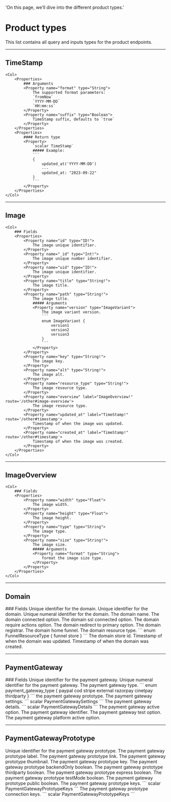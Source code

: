   'On this page, we’ll dive into the different product types.'

# Product types
This list contains all query and inputs types for the product endpoints.

---

## TimeStamp

	<Col>
		<Properties> 
			### Arguments
			<Property name="format" type="String">
				The supported format parameters:
				`fromNow`
				`YYYY-MM-DD`
				`HH:mm:ss`
			</Property>
			<Property name="suffix" type="Boolean">
				TimeStamp suffix, defaults to `true`
			</Property>
		</Properties>
		<Properties> 
			#### Return type
			<Property>
				`scalar TimeStamp`
				##### Example:
				```
				{
					updated_at('YYYY-MM-DD')
					---
					updated_at: "2023-09-22"
				}
				```
			</Property>
		</Properties> 
	</Col>

---

## Image

	<Col>
		### Fields
		<Properties> 
			<Property name="id" type="ID!">
				The image unique identifier.
			</Property>
			<Property name="_id" type="Int!">
				The image unique number identifier.
			</Property>
			<Property name="uid" type="ID!">
				The image unique identifier.
			</Property>
			<Property name="title" type="String!">
				The image title.
			</Property>
			<Property name="path" type="String!">
				The image title.
				##### Arguments
				<Property name="version" type="ImageVariant">
					The image variant version.
					```
					enum ImageVariant {
						version1
						version2
						version3
					}
					```
				</Property>
			</Property>
			<Property name="key" type="String!">
				The image key.
			</Property>
			<Property name="alt" type="String!">
				The image alt.
			</Property>
			<Property name="resource_type" type="String!">
				The image resource type.
			</Property>
			<Property name="overview" label="ImageOverview!" route='/other#image-overview'>
				The image resource type.
			</Property>
			<Property name="updated_at" label="TimeStamp!" route='/other#timestamp'>
				Timestamp of when the image was updated.
			</Property>
			<Property name="created_at" label="TimeStamp!" route='/other#timestamp'>
				Timestamp of when the image was created.
			</Property>
		</Properties> 
	</Col>

---

## ImageOverview

	<Col>
		### Fields
		<Properties> 
			<Property name="width" type="Float">
				The image width.
			</Property>
			<Property name="height" type="Float">
				The image height.
			</Property>
			<Property name="type" type="String">
				The image type.
			</Property>
			<Property name="size" type="String!">
				The image size.
				##### Arguments
				<Property name="format" type="String">
					format the image size type.
				</Property>
			</Property>
		</Properties> 
	</Col>

---

## Domain

<Row>
  <Col>
		### Fields
		<Properties> 
			<Property name="id" type="ID!">
				Unique identifier for the domain.
			</Property>
			<Property name="uid" type="ID!">
				Unique identifier for the domain.
			</Property>
			<Property name="_id" type="Int!">
				Unique numeral identifier for the domain.
			</Property>
			<Property name="name" type="String!">
				The domain name.
			</Property>
			<Property name="connected" type="Boolean!">
				The domain connected option.
			</Property>
			<Property name="ssl_connected" type="Boolean!">
				The domain ssl connected option.
			</Property>
			<Property name="require_actions" type="Boolean!">
				The domain require actions option.
			</Property>
			<Property name="redirect_to_primary" type="Boolean!">
				The domain redirect to primary option.
			</Property>
			<Property name="registrar" type="String">
				The domain registrar.
			</Property>
			<Property name="home_funnel" label="Funnel" type='/funnels/types#funnel'>
				The domain home funnel.
			</Property>
			<Property name="resource_type" type="FunnelResourceType">
				The domain resource type.
				```
				enum FunnelResourceType {
					funnel
					store
				}
				```
			</Property>
			<Property name="store_id" type="ID">
				The domain store id.
			</Property>
			<Property name="updated_at" label="TimeStamp!" route='/other#timestamp'>
				Timestamp of when the domain was updated.
			</Property>
			<Property name="created_at" label="TimeStamp!" route='/other#timestamp'>
				Timestamp of when the domain was created.
			</Property>
		</Properties>
  </Col>
</Row>

---

## PaymentGateway

<Row>
  <Col>
		### Fields
		<Properties> 
			<Property name="id" type="ID!">
				Unique identifier for the payment gateway.
			</Property>
			<Property name="_id" type="Int!">
				Unique numeral identifier for the payment gateway.
			</Property>
			<Property name="type" type="payment_gateway_type!">
				The payment gateway type.
				```
				enum payment_gateway_type {
					paypal
					cod
					stripe
					external
					razorpay
					cinetpay
					thirdparty
				}
				```
			</Property>
			<Property name="prototype" label="PaymentGatewayPrototype!" route='/other#payment-gateway-prototype'>
				the payment gateway prototype.
			</Property>
			<Property name="settings" type="PaymentGatewaySettings!">
				The payment gateway settings.
				```
				scalar PaymentGatewaySettings
				```
			</Property>
			<Property name="details" type="PaymentGatewayDetails!">
				The payment gateway details.
				```
				scalar PaymentGatewayDetails
				```
			</Property>
			<Property name="active" type="Boolean!">
				The payment gateway active option.
			</Property>
			<Property name="identifier" type="String!">
				The payment gateway identifier.
			</Property>
			<Property name="test" type="Boolean!">
				The payment gateway test option.
			</Property>
			<Property name="platform_active" type="Boolean!">
				The payment gateway platform active option.
			</Property>
		</Properties>
  </Col>
</Row>

---

## PaymentGatewayPrototype

<Row>  
	<Col>
		<Properties> 
			<Property name="id" type="ID!">
				Unique identifier for the payment gateway prototype.
			</Property>
			<Property name="label" type="String!">
				The payment gateway prototype label.
			</Property>
			<Property name="link" type="String!">
				The payment gateway prototype link.
			</Property>
			<Property name="thumbnail" type="String!">
				The payment gateway prototype thumbnail.
			</Property>
			<Property name="key" type="String!">
				The payment gateway prototype key.
			</Property>
			<Property name="backendOnly" type="Boolean!">
				The payment gateway prototype backendOnly boolean.
			</Property>
			<Property name="thirdparty" type="Boolean!">
				The payment gateway prototype thirdparty boolean.
			</Property>
			<Property name="express" type="Boolean!">
				The payment gateway prototype express boolean.
			</Property>
			<Property name="testMode" type="Boolean!">
				The payment gateway prototype testMode boolean.
			</Property>
			<Property name="public" type="Boolean!">
				The payment gateway prototype public boolean.
			</Property>
			<Property name="keys" type="PaymentGatewayPrototypeKeys!">
				The payment gateway prototype keys.
				```
				scalar PaymentGatewayPrototypeKeys
				```
			</Property>
			<Property name="connection_keys" type="PaymentGatewayPrototypeKeys!">
				The payment gateway prototype connection keys.
				```
				scalar PaymentGatewayPrototypeKeys
				```
			</Property>
		</Properties>	
  </Col>
</Row>
